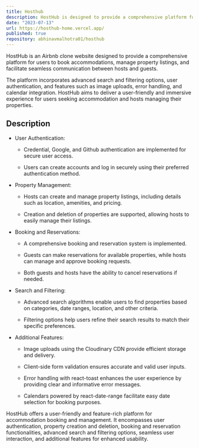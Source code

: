 ```yaml
---
title: Hosthub
description: HostHub is designed to provide a comprehensive platform for users to book accommodations, manage property listings, and facilitate seamless communication between hosts and guests.
date: "2023-07-13"
url: https://hosthub-home.vercel.app/
published: true
repository: abhinavmalhotra01/hosthub
---
```


HostHub is an Airbnb clone website designed to provide a comprehensive platform for users to book accommodations, manage property listings, and facilitate seamless communication between hosts and guests. 

The platform incorporates advanced search and filtering options, user authentication, and features such as image uploads, error handling, and calendar integration. HostHub aims to deliver a user-friendly and immersive experience for users seeking accommodation and hosts managing their properties.

## Description 

 * User Authentication:
    * Credential, Google, and Github authentication are implemented for secure user access.

    * Users can create accounts and log in securely using their preferred authentication method.

* Property Management:
    * Hosts can create and manage property listings, including details such as location, amenities, and pricing.
    
    * Creation and deletion of properties are supported, allowing hosts to easily manage their listings.

* Booking and Reservations:
    * A comprehensive booking and reservation system is implemented.

    * Guests can make reservations for available properties, while hosts can manage and approve booking requests.

    * Both guests and hosts have the ability to cancel reservations if needed.

* Search and Filtering:
    * Advanced search algorithms enable users to find properties based on categories, date ranges, location, and other criteria.

    * Filtering options help users refine their search results to match their specific preferences.

* Additional Features:
    * Image uploads using the Cloudinary CDN provide efficient storage and delivery.

    * Client-side form validation ensures accurate and valid user inputs.

    * Error handling with react-toast enhances the user experience by providing clear and informative error messages.

    * Calendars powered by react-date-range facilitate easy date selection for booking purposes.

 HostHub offers a user-friendly and feature-rich platform for accommodation booking and management. It encompasses user authentication, property creation and deletion, booking and reservation functionalities, advanced search and filtering options, seamless user interaction, and additional features for enhanced usability.